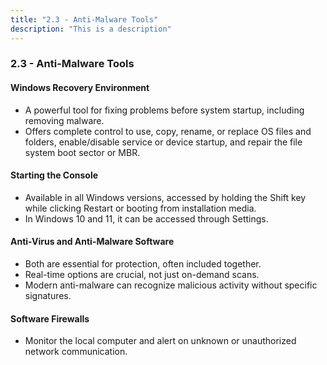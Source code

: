 ```yaml
---
title: "2.3 - Anti-Malware Tools"
description: "This is a description"
---
```


### 2.3 - Anti-Malware Tools

#### Windows Recovery Environment

- A powerful tool for fixing problems before system startup, including removing malware.
- Offers complete control to use, copy, rename, or replace OS files and folders, enable/disable service or device startup, and repair the file system boot sector or MBR.

#### Starting the Console

- Available in all Windows versions, accessed by holding the Shift key while clicking Restart or booting from installation media.
- In Windows 10 and 11, it can be accessed through Settings.

#### Anti-Virus and Anti-Malware Software

- Both are essential for protection, often included together.
- Real-time options are crucial, not just on-demand scans.
- Modern anti-malware can recognize malicious activity without specific signatures.

#### Software Firewalls

- Monitor the local computer and alert on unknown or unauthorized network communication.
